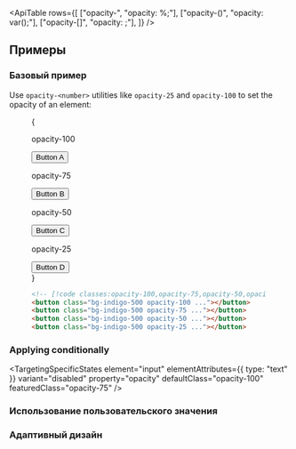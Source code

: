 

<ApiTable
  rows={[
    ["opacity-<number>", "opacity: <number>%;"],
    ["opacity-(<custom-property>)", "opacity: var(<custom-property>);"],
    ["opacity-[<value>]", "opacity: <value>;"],
  ]}
/>

## Примеры

### Базовый пример

Use `opacity-<number>` utilities like `opacity-25` and `opacity-100` to set the opacity of an element:

<Figure>

<Example>
  {
    <div className="flex flex-col items-center justify-center gap-8 text-sm leading-6 font-bold text-white sm:flex-row sm:gap-16">
      <div className="flex shrink-0 flex-col items-center">
        <p className="mb-3 text-center font-mono text-sm font-medium text-gray-500 dark:text-gray-400">opacity-100</p>
        <button className="rounded-md bg-indigo-500 px-4 py-2 text-sm font-semibold text-white opacity-100">
          Button A
        </button>
      </div>
      <div className="flex shrink-0 flex-col items-center">
        <p className="mb-3 text-center font-mono text-sm font-medium text-gray-500 dark:text-gray-400">opacity-75</p>
        <button className="rounded-md bg-indigo-500 px-4 py-2 text-sm font-semibold text-white opacity-75">
          Button B
        </button>
      </div>
      <div className="flex shrink-0 flex-col items-center">
        <p className="mb-3 text-center font-mono text-sm font-medium text-gray-500 dark:text-gray-400">opacity-50</p>
        <button className="rounded-md bg-indigo-500 px-4 py-2 text-sm font-semibold text-white opacity-50">
          Button C
        </button>
      </div>
      <div className="flex shrink-0 flex-col items-center">
        <p className="mb-3 text-center font-mono text-sm font-medium text-gray-500 dark:text-gray-400">opacity-25</p>
        <button className="rounded-md bg-indigo-500 px-4 py-2 text-sm font-semibold text-white opacity-25">
          Button D
        </button>
      </div>
    </div>
  }
</Example>

```html
<!-- [!code classes:opacity-100,opacity-75,opacity-50,opacity-25] -->
<button class="bg-indigo-500 opacity-100 ..."></button>
<button class="bg-indigo-500 opacity-75 ..."></button>
<button class="bg-indigo-500 opacity-50 ..."></button>
<button class="bg-indigo-500 opacity-25 ..."></button>
```

</Figure>

### Applying conditionally

<TargetingSpecificStates
  element="input"
  elementAttributes={{ type: "text" }}
  variant="disabled"
  property="opacity"
  defaultClass="opacity-100"
  featuredClass="opacity-75"
/>

### Использование пользовательского значения

<UsingACustomValue element="button" utility="opacity" value=".67" />

### Адаптивный дизайн

<ResponsiveDesign element="button" property="opacity" defaultClass="opacity-50" featuredClass="opacity-100" />
